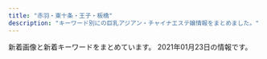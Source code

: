 ```yaml
---
title: "赤羽・東十条・王子・板橋"
description: "キーワード別にの巨乳アジアン・チャイナエステ嬢情報をまとめました。"
---
```


新着画像と新着キーワードをまとめています。
2021年01月23日の情報です。

<DmmAffiliateIns />
<KeywordTable
  shops={
    [
    {
        "img_links": [
            "http://www.goodtime.iesjp.com/images/m-top-right01.jpg",
            "http://www.goodtime.iesjp.com/images/top-left01.jpg",
            "http://www.goodtime.iesjp.com/images/m-top-right04.jpg",
            "http://www.goodtime.iesjp.com/files/003.jpg",
            "http://www.goodtime.iesjp.com/images/m-top-right02.jpg",
            "http://www.goodtime.iesjp.com/images/m-top-right03.jpg",
            "http://www.goodtime.iesjp.com/images/m-right.jpg",
            "http://www.goodtime.iesjp.com/images/call.png",
            "http://www.goodtime.iesjp.com/files/002.jpg",
            "http://www.goodtime.iesjp.com/images/m-yejiao.jpg",
            "http://www.goodtime.iesjp.com/images/m-top02.jpg",
            "http://www.goodtime.iesjp.com/images/m-head.jpg",
            "http://www.goodtime.iesjp.com/images/m-left.jpg",
            "http://www.goodtime.iesjp.com/photo_news/upimg/39901600bd6533312b_0.jpg",
            "http://www.goodtime.iesjp.com/images/m-top03.jpg"
        ],
        "station": "\u8d64\u7fbd\u5ca9\u6df5\u99c52\u756a\u51fa\u53e3",
        "keywords": {
            "D": 4,
            "87": 4
        },
        "name": "GOOD TIME",
        "url": "http://www.goodtime.iesjp.com/"
    },
    {
        "img_links": [
            "http://ka-en.work/img/st4.jpg",
            "http://ka-en.work/img/acc1.jpg",
            "http://ka-en.work/sp/img/st1.jpg",
            "http://ka-en.work/img/st10.jpg",
            "http://ka-en.work/img/s7.jpg",
            "http://ka-en.work/img/fla-2.jpg",
            "http://ka-en.work/sp/img/acc2.jpg",
            "http://ka-en.work/img/s9.jpg",
            "http://ka-en.work/sp/img/tit.jpg",
            "http://ka-en.work/img/botton6.jpg",
            "http://ka-en.work/sp/img/st9.jpg",
            "http://ka-en.work/sp/img/acc5.jpg",
            "http://ka-en.work/img/botton3.jpg",
            "http://ka-en.work/img/acc2.jpg",
            "http://ka-en.work/sp/img/info.jpg",
            "http://ka-en.work/sp/img/st7.jpg",
            "http://ka-en.work/img/botton4.jpg",
            "http://ka-en.work/img/botton.jpg",
            "http://ka-en.work/img/s6.jpg",
            "http://ka-en.work/sp/img/time.jpg",
            "http://ka-en.work/img/acc3.jpg",
            "http://ka-en.work/sp/img/t-t.jpg",
            "http://ka-en.work/img/fla-3.jpg",
            "http://ka-en.work/sp/img/p-6.jpg",
            "http://ka-en.work/sp/img/p-9.jpg",
            "http://ka-en.work/img/st6.jpg",
            "http://ka-en.work/img/st3.jpg",
            "http://ka-en.work/sp/img/st2.jpg",
            "http://ka-en.work/img/s4.jpg",
            "http://ka-en.work/img/st8.jpg",
            "http://ka-en.work/sp/img/t-r.jpg",
            "http://ka-en.work/sp/img/sys.jpg",
            "http://ka-en.work/sp/img/tel.jpg",
            "http://ka-en.work/img/head.jpg",
            "http://ka-en.work/img/st9.jpg",
            "http://ka-en.work/img/st7.jpg",
            "http://ka-en.work/img/kanban.jpg",
            "http://ka-en.work/img/mo.png",
            "http://ka-en.work/sp/img/st6.jpg",
            "http://ka-en.work/sp/img/kanban.jpg",
            "http://ka-en.work/img/st1.jpg",
            "http://ka-en.work/img/fla-1.jpg",
            "http://ka-en.work/sp/img/st4.jpg",
            "http://ka-en.work/img/st2.jpg",
            "http://ka-en.work/sp/img/pic.jpg",
            "http://ka-en.work/sp/img/acc1.jpg",
            "http://ka-en.work/img/botton2.jpg",
            "http://ka-en.work/sp/img/st8.jpg",
            "http://ka-en.work/sp/img/acc4.jpg",
            "http://ka-en.work/img/s2.jpg",
            "http://ka-en.work/sp/img/cam.jpg",
            "http://ka-en.work/sp/img/acc3.jpg",
            "http://ka-en.work/img/acc5.jpg",
            "http://ka-en.work/sp/img/t-o.jpg",
            "http://ka-en.work/sp/img/t-s.jpg",
            "http://ka-en.work/sp/img/st10.jpg",
            "http://ka-en.work/img/foot.jpg",
            "http://ka-en.work/img/botton5.jpg",
            "http://ka-en.work/sp/img/add.jpg",
            "http://ka-en.work/img/s10.jpg",
            "http://ka-en.work/sp/img/botton.jpg",
            "http://ka-en.work/img/s3.jpg",
            "http://ka-en.work/sp/img/p-10.jpg",
            "http://ka-en.work/sp/img/pc.jpg",
            "http://ka-en.work/sp/img/st3.jpg",
            "http://ka-en.work/sp/img/t-a.jpg",
            "http://ka-en.work/img/acc4.jpg"
        ],
        "url": "http://ka-en.work/",
        "station": "JR\u8d64\u7fbd\u99c5\u6771\u53e3",
        "name": "\u83ef\u8276",
        "keywords": {
            "D": 5,
            "C": 17,
            "86": 2,
            "88": 2,
            "E": 3,
            "85": 12,
            "87": 1,
            "84": 1
        }
    },
    {
        "station": "JR\u8d64\u7fbd\u99c5\u6771\u53e3",
        "keywords": {
            "82": 2,
            "84": 2,
            "87": 2,
            "86": 4
        },
        "img_links": [
            "http://angel-aroma.net/img/sta2.jpg",
            "http://angel-aroma.net/img/m2.jpg",
            "http://angel-aroma.net/img/no.png",
            "http://angel-aroma.net/img/top.jpg",
            "http://angel-aroma.net/img/m1.jpg",
            "http://angel-aroma.net/img/m3.jpg",
            "http://angel-aroma.net/img/m4.jpg",
            "http://angel-aroma.net/img/sta6.jpg",
            "http://angel-aroma.net/img/m30.jpg",
            "http://angel-aroma.net/img/m20.jpg",
            "http://angel-aroma.net/img/qr.jpg",
            "http://angel-aroma.net/img/sta3.jpg",
            "http://angel-aroma.net/img/m10.jpg",
            "http://angel-aroma.net/img/sta5.jpg",
            "http://angel-aroma.net/img/m5.jpg",
            "http://angel-aroma.net/img/stafft.jpg",
            "http://angel-aroma.net/img/m6.jpg",
            "http://angel-aroma.net/img/sta1.jpg"
        ],
        "url": "http://angel-aroma.net/",
        "name": "\u30c0\u30fc\u30ea\u30f3"
    },
    {
        "img_links": [
            "http://prince.tyo.cm/images/s_cautions.jpg",
            "http://prince.tyo.cm/images/mobile.jpg",
            "http://prince.tyo.cm/images/room2.jpg",
            "http://prince.tyo.cm/photos/sites/76/2020/10/2020101906110029.jpg",
            "http://prince.tyo.cm/images/s_news.jpg",
            "http://prince.tyo.cm/images/room3.jpg",
            "http://prince.tyo.cm/images/info.jpg",
            "http://prince.tyo.cm/images/s_staff.jpg",
            "http://prince.tyo.cm/photos/sites/76/2020/10/2020101906110117.jpg",
            "http://prince.tyo.cm/photos/sites/76/2020/10/2020101906110056.jpg",
            "http://prince.tyo.cm/photos/sites/76/2021/01/2021010702590356.jpg",
            "http://prince.tyo.cm/images/s_pick.jpg",
            "http://prince.tyo.cm/images/top.jpg",
            "http://prince.tyo.cm/photos/sites/76/2021/01/2021010702590166.jpg",
            "http://prince.tyo.cm/photos/sites/76/2020/10/2020101906110145.jpg",
            "http://prince.tyo.cm/photos/sites/76/2021/01/2021010702590285.jpg",
            "http://prince.tyo.cm/images/room4.jpg",
            "http://prince.tyo.cm/images/s_info.jpg",
            "http://prince.tyo.cm/photos/sites/76/2021/01/2021010702590295.jpg",
            "http://prince.tyo.cm/images/room1.jpg"
        ],
        "name": "\u30d7\u30ea\u30f3\u30b9",
        "station": "JR\u738b\u5b50\u99c5\u5317\u53e3",
        "url": "http://prince.tyo.cm/",
        "keywords": {
            "C": 9,
            "86": 18,
            "D": 63,
            "83": 9,
            "85": 45
        }
    },
    {
        "keywords": {},
        "name": "Kiss you",
        "url": "http://kissyourelax.xyz/",
        "station": "JR\u8d64\u7fbd\u99c5",
        "img_links": [
            "http://kissyourelax.xyz/uploads/190802/1-1ZP20P930U4.jpg",
            "http://kissyourelax.xyz/uploads/200812/1-200Q212540D24.jpg",
            "http://kissyourelax.xyz/uploads/190422/1-1Z422144244F3.jpg",
            "http://kissyourelax.xyz/img/botton.jpg",
            "http://kissyourelax.xyz/uploads/200812/1-200Q2125423452.jpg",
            "http://kissyourelax.xyz/uploads/190426/1-1Z4261G1591I.jpg",
            "http://kissyourelax.xyz/uploads/190802/1-1ZP20P91YN.jpg",
            "http://kissyourelax.xyz/uploads/191213/1-19121315493M58.jpg",
            "http://kissyourelax.xyz/uploads/200929/1-200929125H1111.jpg",
            "http://kissyourelax.xyz/uploads/190422/1-1Z42214343N22.jpg",
            "http://kissyourelax.xyz/uploads/190514/1-1Z5140R044351.jpg",
            "http://kissyourelax.xyz/uploads/191129/1-191129154603T5.jpg",
            "http://kissyourelax.xyz/uploads/190514/1-1Z5140R02A31.jpg",
            "http://kissyourelax.xyz/uploads/190712/1-1ZG2111A3147.jpg",
            "http://kissyourelax.xyz/uploads/190426/1-1Z4261G221600.jpg",
            "http://kissyourelax.xyz/uploads/190625/1-1Z625204313L6.jpg",
            "http://kissyourelax.xyz/uploads/190712/1-1ZG2111F3448.jpg",
            "http://kissyourelax.xyz/uploads/190422/1-1Z422143352a6.jpg",
            "http://kissyourelax.xyz/uploads/190625/1-1Z625203Q3N2.jpg",
            "http://kissyourelax.xyz/uploads/200929/1-200929125F62K.jpg",
            "http://kissyourelax.xyz/uploads/191213/1-1912131550052E.jpg",
            "http://kissyourelax.xyz/img/s0.png",
            "http://kissyourelax.xyz/uploads/190426/1-1Z4261G229208.jpg",
            "http://kissyourelax.xyz/uploads/190920/1-1Z9200Z645220.jpg"
        ]
    },
    {
        "img_links": [
            "http://www.roserelaxation.info/upload/201807/1531197286.jpg",
            "http://www.roserelaxation.info/upload/202007/1594636355.jpg",
            "http://www.roserelaxation.info/upload/202007/thumb_dis/1594636246.jpg",
            "http://www.roserelaxation.info/upload/201808/thumb_dis/1535596152.jpg",
            "http://www.roserelaxation.info/upload/201712/1512155748.jpg",
            "http://www.roserelaxation.info/upload/images/20171214_032900.jpg",
            "http://www.roserelaxation.info/upload/202007/thumb/1594636355.jpg",
            "http://www.roserelaxation.info/upload/202008/1598846272.jpg",
            "http://www.roserelaxation.info/upload/202007/thumb_dis/1594636355.jpg",
            "http://www.roserelaxation.info/upload/images/20171206_132851.jpg",
            "http://www.roserelaxation.info/upload/201708/thumb_dis/1502280972.jpg",
            "http://www.roserelaxation.info/upload/images/20171206_133002.jpg",
            "http://www.roserelaxation.info/upload/202007/thumb/1594636684.jpg",
            "http://www.roserelaxation.info/upload/201807/1531195952.jpg",
            "http://www.roserelaxation.info/upload/202007/thumb_dis/1594636322.jpg",
            "http://www.roserelaxation.info/upload/201708/1502280972.jpg",
            "http://www.roserelaxation.info/upload/201807/thumb_dis/1531197286.jpg",
            "http://www.roserelaxation.info/upload/201807/1531195547.jpg",
            "http://www.roserelaxation.info/upload/202007/1594636684.jpg",
            "http://www.roserelaxation.info/upload/201801/thumb/1517150493.jpg",
            "http://www.roserelaxation.info/upload/201807/thumb_dis/1531195547.jpg",
            "http://www.roserelaxation.info/upload/images/20171206_132823.jpg",
            "http://www.roserelaxation.info/upload/201712/thumb/1512155748.jpg",
            "http://www.roserelaxation.info/upload/images/20170613_104732.jpg",
            "http://www.roserelaxation.info/upload/202007/thumb_dis/1594636684.jpg",
            "http://www.roserelaxation.info/upload/201807/thumb_dis/1531195952.jpg",
            "http://www.roserelaxation.info/upload/201807/thumb/1531195547.jpg",
            "http://www.roserelaxation.info/upload/202007/thumb/1594636246.jpg",
            "http://www.roserelaxation.info/upload/images/20170706_091357.jpg",
            "http://www.roserelaxation.info/upload/images/20171206_132919.jpg",
            "http://www.roserelaxation.info/upload/201801/thumb_dis/1517150493.jpg",
            "http://www.roserelaxation.info/upload/201707/1499300573.jpg",
            "http://www.roserelaxation.info/upload/images/20170525_102731.jpg",
            "http://www.roserelaxation.info/upload/201712/thumb_dis/1512155748.jpg",
            "http://www.roserelaxation.info/upload/201807/thumb/1531195952.jpg",
            "http://www.roserelaxation.info/upload/201801/1517150493.jpg",
            "http://www.roserelaxation.info/upload/202007/1594636246.jpg"
        ],
        "station": "JR\u8d64\u7fbd\u99c5\u5357\u53e3",
        "name": "Only one \uff5e\u30aa\u30f3\u30ea\u30fc\u30ef\u30f3\uff5e",
        "keywords": {},
        "url": "http://www.roserelaxation.info/"
    },
    {
        "station": "JR\u738b\u5b50\u99c5\u5317\u53e3",
        "keywords": {
            "\u30bb\u30af\u30b7\u30fc": 5
        },
        "name": "\u685c\u306e\u604b",
        "url": "http://www.crossu.xyz/",
        "img_links": [
            "http://www.crossu.xyz/uploads/180621/1-1P621101232H4.jpg",
            "http://www.crossu.xyz/templets/default/picture/news.jpg",
            "http://www.crossu.xyz/uploads/191119/1-19111915043V27.jpg",
            "http://www.crossu.xyz/uploads/190924/1-1Z9241056212J.jpg",
            "http://www.crossu.xyz/templets/default/picture/staff_t.jpg",
            "http://www.crossu.xyz/uploads/181211/1-1Q2111433162D.jpg",
            "http://www.crossu.xyz/templets/default/picture/rec1.png",
            "http://www.crossu.xyz/uploads/allimg/180620/1-1P6201013133b.jpg",
            "http://www.crossu.xyz/uploads/180620/1-1P62010193X63.jpg",
            "http://www.crossu.xyz/uploads/191129/1-19112914393CK.jpg",
            "http://www.crossu.xyz/templets/default/picture/interior_t.jpg",
            "http://www.crossu.xyz/uploads/180620/1-1P62010154K00.png",
            "http://www.crossu.xyz/uploads/200528/1-20052Q52142229.jpg",
            "http://www.crossu.xyz/templets/default/picture/head.jpg"
        ]
    },
    {
        "url": "http://tenpo5.iest.info/",
        "img_links": [
            "http://tenpo5.iest.info/images/acc4.jpg",
            "http://tenpo5.iest.info/photos/sites/28/2020/09/2020092801272363.jpg",
            "http://tenpo5.iest.info/images/acc2.jpg",
            "http://tenpo5.iest.info/photos/sites/28/2020/08/2020082006010721.jpg",
            "http://tenpo5.iest.info/images/info2.jpg",
            "http://tenpo5.iest.info/photos/sites/28/2020/08/2020082006024737.jpg",
            "http://tenpo5.iest.info/images/acc5.jpg",
            "http://tenpo5.iest.info/images/s3.jpg",
            "http://tenpo5.iest.info/images/top.jpg",
            "http://tenpo5.iest.info/images/acc3.jpg",
            "http://tenpo5.iest.info/images/acc1.jpg",
            "http://tenpo5.iest.info/images/mobile.jpg",
            "http://tenpo5.iest.info/images/room3.jpg",
            "http://tenpo5.iest.info/images/room4.jpg",
            "http://tenpo5.iest.info/images/room1.jpg",
            "http://tenpo5.iest.info/images/info.jpg",
            "http://tenpo5.iest.info/photos/sites/28/2020/08/2020082006012320.jpg",
            "http://tenpo5.iest.info/images/room2.jpg",
            "http://tenpo5.iest.info/images/room7.jpg",
            "http://tenpo5.iest.info/photos/sites/28/2020/10/2020101301474624.jpg",
            "http://tenpo5.iest.info/images/room6.jpg",
            "http://tenpo5.iest.info/photos/sites/28/2020/08/2020082006021860.jpg",
            "http://tenpo5.iest.info/images/s1.jpg",
            "http://tenpo5.iest.info/images/acc6.jpg",
            "http://tenpo5.iest.info/images/s_news.jpg"
        ],
        "station": "JR\u738b\u5b50\u99c5\u5317\u53e3",
        "name": "\u3084\u3059\u3089\u304e",
        "keywords": {
            "E": 7,
            "87": 14,
            "85": 7,
            "83": 7,
            "D": 35,
            "86": 14
        }
    },
    {
        "url": "http://hatsukoi.ests.jp/",
        "station": "JR\u738b\u5b50\u99c5\u4e2d\u592e\u53e3",
        "img_links": [
            "http://hatsukoi.ests.jp/images/a1.jpg",
            "http://hatsukoi.ests.jp/photos/sites/14/2020/06/2020060307124296.jpg",
            "http://hatsukoi.ests.jp/images/room2.jpg",
            "http://hatsukoi.ests.jp/photos/sites/14/2020/06/2020060307150117.jpg",
            "http://hatsukoi.ests.jp/images/s_staff.png",
            "http://hatsukoi.ests.jp/images/room5.jpg",
            "http://hatsukoi.ests.jp/photos/sites/14/2020/06/2020060307182168.jpg",
            "http://hatsukoi.ests.jp/images/a3.jpg",
            "http://hatsukoi.ests.jp/images/mobile.jpg",
            "http://hatsukoi.ests.jp/images/room4.jpg",
            "http://hatsukoi.ests.jp/photos/sites/14/2020/06/2020060307155229.jpg",
            "http://hatsukoi.ests.jp/images/a2.jpg",
            "http://hatsukoi.ests.jp/photos/sites/14/2020/06/2020060307173696.jpg",
            "http://hatsukoi.ests.jp/images/end.png",
            "http://hatsukoi.ests.jp/photos/sites/14/2020/06/2020060307090565.jpg",
            "http://hatsukoi.ests.jp/photos/sites/14/2020/06/2020060307190715.jpg",
            "http://hatsukoi.ests.jp/photos/sites/14/2020/06/2020060307164866.jpg",
            "http://hatsukoi.ests.jp/images/top.png",
            "http://hatsukoi.ests.jp/photos/sites/14/2020/06/2020060307094856.jpg",
            "http://hatsukoi.ests.jp/images/news.png",
            "http://hatsukoi.ests.jp/images/s_link.png",
            "http://hatsukoi.ests.jp/images/room1.jpg",
            "http://hatsukoi.ests.jp/images/room3.jpg",
            "http://hatsukoi.ests.jp/images/nei_bj1.png"
        ],
        "keywords": {
            "D": 7,
            "87": 5,
            "86": 2,
            "85": 2,
            "E": 2
        },
        "name": "\u521d\u604b"
    },
    {
        "img_links": [
            "http://www.e-baby.work/img/all/loader.png",
            "http://www.e-baby.work/staff/karenc.jpg",
            "http://www.e-baby.work/staff/maya1.jpg",
            "http://www.e-baby.work/img/all/icon2.png",
            "http://www.e-baby.work/staff/rina1.jpg",
            "http://www.e-baby.work/staff/haru1.jpg",
            "http://www.e-baby.work/staff/yuka1.jpg",
            "http://www.e-baby.work/staff/karen1.jpg"
        ],
        "station": "JR\u8d64\u7fbd\u99c5\u6771\u53e3",
        "name": "\u30a2\u30a4\u30ea\u30b9",
        "url": "http://www.e-baby.work/",
        "keywords": {
            "D": 2,
            "89": 1,
            "E": 2,
            "86": 1,
            "84": 1,
            "C": 1,
            "85": 1,
            "87": 1
        }
    },
    {
        "img_links": [
            "http://www.darling.esjp.info/files/003.jpg",
            "http://www.darling.esjp.info/img/stb.jpg",
            "http://www.darling.esjp.info/img/top01.png",
            "http://www.darling.esjp.info/img/nav-004.png",
            "http://www.darling.esjp.info/img/nav-001.png",
            "http://www.darling.esjp.info/img/tel.png",
            "http://www.darling.esjp.info/files/001.jpg",
            "http://www.darling.esjp.info/files/007.jpg",
            "http://www.darling.esjp.info/img/nav-005.png",
            "http://www.darling.esjp.info/files/008.jpg",
            "http://www.darling.esjp.info/img/nav-006.png",
            "http://www.darling.esjp.info/img/stt.jpg",
            "http://www.darling.esjp.info/files/002.jpg",
            "http://www.darling.esjp.info/img/nav-002.png",
            "http://www.darling.esjp.info/img/nav-003.png"
        ],
        "keywords": {
            "D": 5,
            "87": 4,
            "86": 1
        },
        "name": "Darling \uff5e\u30c0\u30fc\u30ea\u30f3\uff5e",
        "url": "http://www.darling.esjp.info/",
        "station": "JR\u8d64\u7fbd\u99c5\u5357\u53e3"
    },
    {
        "station": "\u84ee\u6839\u99c5\u6771\u53e3",
        "url": "http://www.iyashinotabi.xyz/",
        "keywords": {},
        "img_links": [
            "http://www.iyashinotabi.xyz/images/staff/yumi.jpg",
            "http://www.iyashinotabi.xyz/images/index-ie_20.jpg",
            "http://www.iyashinotabi.xyz/images/top/t5.jpg",
            "http://www.iyashinotabi.xyz/images/staff/aya.jpg",
            "http://www.iyashinotabi.xyz/images/index-ie_10.jpg",
            "http://www.iyashinotabi.xyz/images/images/sys_05.jpg",
            "http://www.iyashinotabi.xyz/images/images/index-ie_11_04.jpg",
            "http://www.iyashinotabi.xyz/images/top/t1.jpg",
            "http://www.iyashinotabi.xyz/images/images/index-ie_11_01.jpg",
            "http://www.iyashinotabi.xyz/images/top/t6.jpg",
            "http://www.iyashinotabi.xyz/images/shop/03.jpg",
            "http://www.iyashinotabi.xyz/images/images/sys_06.jpg",
            "http://www.iyashinotabi.xyz/images/index-ie_18.jpg",
            "http://www.iyashinotabi.xyz/images/nav/nav-sys.jpg",
            "http://www.iyashinotabi.xyz/images/nav/nav-staff.jpg",
            "http://www.iyashinotabi.xyz/images/staff/mika.jpg",
            "http://www.iyashinotabi.xyz/images/shop/02.jpg",
            "http://www.iyashinotabi.xyz/images/index-ie_23.jpg",
            "http://www.iyashinotabi.xyz/images/nav/nav-job.jpg",
            "http://www.iyashinotabi.xyz/images/shop/01.jpg",
            "http://www.iyashinotabi.xyz/images/index-ie_22.jpg",
            "http://www.iyashinotabi.xyz/images/index-ie_04.jpg"
        ],
        "name": "\u6771\u6d0b\u30de\u30c3\u30b5\u30fc\u30b8\u96c5"
    },
    {
        "name": "Flower",
        "keywords": {},
        "img_links": [
            "http://flower.este88.com/images/dot.png",
            "http://flower.este88.com/images/m01.jpg",
            "http://flower.este88.com/images/m02.jpg",
            "http://flower.este88.com/i/images/access3.jpg",
            "http://flower.este88.com/gals/riri1.jpg",
            "http://flower.este88.com/images/m05.jpg",
            "http://flower.este88.com/images/img1.jpg",
            "http://flower.este88.com/i/images/access2.jpg",
            "http://flower.este88.com/i/images/access1.jpg",
            "http://flower.este88.com/images/m04.jpg",
            "http://flower.este88.com/i/images/access6.jpg",
            "http://flower.este88.com/i/images/access5.jpg",
            "http://flower.este88.com/i/images/access7.jpg",
            "http://flower.este88.com/images/m03.jpg",
            "http://flower.este88.com/i/images/access4.jpg",
            "http://flower.este88.com/gals/erika1.jpg",
            "http://flower.este88.com/images/kp01.jpg",
            "http://flower.este88.com/gals/yuuna1.jpg",
            "http://flower.este88.com/gals/moe1.jpg",
            "http://flower.este88.com/gals/haruka1.jpg",
            "http://flower.este88.com/gals/emi1.jpg"
        ],
        "url": "http://flower.este88.com/",
        "station": "JR\u8d64\u7fbd\u99c5\u5357\u53e3"
    },
    {
        "keywords": {
            "86": 8,
            "87": 6,
            "85": 2,
            "E": 6,
            "D": 10,
            "C": 15
        },
        "url": "http://www.cocosia.work/",
        "station": "JR\u8d64\u7fbd\u99c5\u897f\u53e3",
        "name": "Cocosia \uff5e\u30b3\u30b3\u30b7\u30a2\uff5e",
        "img_links": [
            "http://www.cocosia.work/img/i_tel.png",
            "http://www.cocosia.work/staff/riya.jpg",
            "http://www.cocosia.work/staff/yuyu.jpg",
            "http://www.cocosia.work/img/bn_howto.jpg",
            "http://www.cocosia.work/img/bn_contact.jpg",
            "http://www.cocosia.work/staff/rea.jpg",
            "http://www.cocosia.work/staff/mao.jpg",
            "http://www.cocosia.work/staff/yuyu1.jpg",
            "http://www.cocosia.work/staff/hina1.jpg",
            "http://www.cocosia.work/img/int1_sp.jpg",
            "http://www.cocosia.work/img/header_info.png",
            "http://www.cocosia.work/img/int3_sp.jpg",
            "http://www.cocosia.work/img/int2_sp.jpg",
            "http://www.cocosia.work/staff/mika1.jpg",
            "http://www.cocosia.work/img/bn_howto_sp.jpg",
            "http://www.cocosia.work/staff/riya1.jpg",
            "http://www.cocosia.work/staff/hina.jpg",
            "http://www.cocosia.work/staff/rea1.jpg",
            "http://www.cocosia.work/img/concept_sp.jpg",
            "http://www.cocosia.work/img/bn_contact_sp.jpg",
            "http://www.cocosia.work/img/concept.jpg",
            "http://www.cocosia.work/img/int3.jpg",
            "http://www.cocosia.work/staff/mika.jpg",
            "http://www.cocosia.work/img/int2.jpg",
            "http://www.cocosia.work/img/int1.jpg",
            "http://www.cocosia.work/staff/mao1.jpg"
        ]
    },
    {
        "station": "JR\u738b\u5b50\u99c5\u5317\u53e3",
        "keywords": {
            "C": 15
        },
        "img_links": [
            "http://oji.pink/images/g2.jpg",
            "http://oji.pink/images/zi_staff.png",
            "http://oji.pink/images/r1.jpg",
            "http://oji.pink/images/mobile.jpg",
            "http://oji.pink/images/g5.jpg",
            "http://oji.pink/images/yuki.jpg",
            "http://oji.pink/images/g7.jpg",
            "http://oji.pink/images/r3.jpg",
            "http://oji.pink/images/g0.jpg",
            "http://oji.pink/images/3.png",
            "http://oji.pink/images/new1.jpg",
            "http://oji.pink/images/top.jpg",
            "http://oji.pink/images/r4.jpg",
            "http://oji.pink/images/1.png",
            "http://oji.pink/images/zi_link.png",
            "http://oji.pink/images/r2.jpg",
            "http://oji.pink/images/g1.jpg",
            "http://oji.pink/images/aki.jpg"
        ],
        "name": "\u7f8e\u5065",
        "url": "http://oji.pink/"
    },
    {
        "url": "https://higashijujo-mensesthe.com/",
        "keywords": {},
        "station": "JR\u6771\u5341\u6761\u99c5\u5317\u53e3",
        "img_links": [
            "https://higashijujo-mensesthe.com/menu/home.png",
            "https://higashijujo-mensesthe.com/staff/runa-l1.jpg",
            "https://higashijujo-mensesthe.com/menu/info.png",
            "https://higashijujo-mensesthe.com/icon/line.png",
            "https://higashijujo-mensesthe.com/icon/twitter.png",
            "https://higashijujo-mensesthe.com/room/room-l3.jpg",
            "https://higashijujo-mensesthe.com/images/camp.jpg",
            "https://higashijujo-mensesthe.com/staff/kimi-s1.jpg",
            "https://higashijujo-mensesthe.com/menu/friend.png",
            "https://higashijujo-mensesthe.com/button/staff.png",
            "https://higashijujo-mensesthe.com/room/esthe1.jpg",
            "https://higashijujo-mensesthe.com/images/footer-l.png",
            "https://higashijujo-mensesthe.com/staff/runa-s1.jpg",
            "https://higashijujo-mensesthe.com/2019/08/23/satomi-s1.jpg",
            "https://higashijujo-mensesthe.com/icon/yelp.png",
            "https://higashijujo-mensesthe.com/staff/satomi-l1.jpg",
            "https://higashijujo-mensesthe.com/room/room-l4.jpg",
            "https://higashijujo-mensesthe.com/staff/kimi-l2.jpg",
            "https://higashijujo-mensesthe.com/images/flower.png",
            "https://higashijujo-mensesthe.com/staff/lime-l1.jpg",
            "https://higashijujo-mensesthe.com/staff/satomi-s1.jpg",
            "https://higashijujo-mensesthe.com/images/qrcode.png",
            "https://higashijujo-mensesthe.com/2019/08/22/runa-s1.jpg",
            "https://higashijujo-mensesthe.com/room/room-l2.jpg",
            "https://higashijujo-mensesthe.com/staff/rika-s1.jpg",
            "https://higashijujo-mensesthe.com/images/clear.png",
            "https://higashijujo-mensesthe.com/menu/gallery.png",
            "https://higashijujo-mensesthe.com/2020/02/29/lime-s1.jpg",
            "https://higashijujo-mensesthe.com/images/main1.jpg",
            "https://higashijujo-mensesthe.com/staff/kimi-s2.jpg",
            "https://higashijujo-mensesthe.com/2019/10/21/rika-s1.jpg",
            "https://higashijujo-mensesthe.com/2019/08/10/kimi-s1.jpg",
            "https://higashijujo-mensesthe.com/button/blog.png",
            "https://higashijujo-mensesthe.com/room/esthe2.jpg",
            "https://higashijujo-mensesthe.com/images/header3.png",
            "https://higashijujo-mensesthe.com/staff/kimi-l1.jpg",
            "https://higashijujo-mensesthe.com/button/home.png",
            "https://higashijujo-mensesthe.com/room/room-l1.jpg",
            "https://higashijujo-mensesthe.com/staff/rika-l1.jpg",
            "https://higashijujo-mensesthe.com/images/main-sp.jpg",
            "https://higashijujo-mensesthe.com/icon/facebook.png",
            "https://higashijujo-mensesthe.com/room/esthe3.jpg",
            "https://higashijujo-mensesthe.com/menu/blog.png",
            "https://higashijujo-mensesthe.com/staff/lime-s1.jpg",
            "https://higashijujo-mensesthe.com/images/footer-r.png"
        ],
        "name": "Love Sea"
    },
    {
        "name": "Last Paradise \uff5e\u30e9\u30b9\u30c8\u30d1\u30e9\u30c0\u30a4\u30b9\uff5e",
        "station": "JR\u8d64\u7fbd\u99c5\u5357\u53e3",
        "url": "http://lastpara.net/",
        "img_links": [
            "http://lastpara.net/image/cast/cast_265_1_l.jpg",
            "http://lastpara.net/image/cast/cast_287_1_l.jpg",
            "http://lastpara.net/image/cast/cast_265_1_s.jpg",
            "http://lastpara.net/image/cast/cast_262_1_l.jpg",
            "http://lastpara.net/image/cast/cast_256_1_l.jpg",
            "http://lastpara.net/image/cast/cast_263_1_l.jpg",
            "http://lastpara.net/image/cast/cast_259_1_s.jpg",
            "http://lastpara.net/image/cast/cast_287_1_s.jpg",
            "http://lastpara.net/image/cast/cast_286_1_l.jpg",
            "http://lastpara.net/image/cast/cast_286_1_s.jpg",
            "http://lastpara.net/img/news-ttl.jpg",
            "http://lastpara.net/image/cast/cast_255_1_l.jpg",
            "http://lastpara.net/image/cast/cast_261_1_l.jpg",
            "http://lastpara.net/img/recuit.png",
            "http://lastpara.net/image/cast/cast_256_1_s.jpg",
            "http://lastpara.net/image/cast/cast_263_1_s.jpg",
            "http://lastpara.net/image/cast/cast_259_1_l.jpg",
            "http://lastpara.net/img/event/camp_top_02.jpg"
        ],
        "keywords": {
            "85": 9,
            "86": 4,
            "84": 4,
            "90": 2
        }
    },
    {
        "img_links": [
            "https://yumego.tyo.cm/images/maining.jpg",
            "https://yumego.tyo.cm/images/tit_twitter.png",
            "https://yumego.tyo.cm/images/tit_new.png",
            "https://yumego.tyo.cm/photos/sites/83/2020/12/2020120108205259.jpg",
            "https://yumego.tyo.cm/images/room2.jpg",
            "https://yumego.tyo.cm/images/room4.jpg",
            "https://yumego.tyo.cm/images/sp_tit_staff01.png",
            "https://yumego.tyo.cm/images/img_tel.png",
            "https://yumego.tyo.cm/images/sp_tit_twitter.png",
            "https://yumego.tyo.cm/photos/sites/83/2020/12/2020120108205393.jpg",
            "https://yumego.tyo.cm/images/room3.jpg",
            "https://yumego.tyo.cm/images/sp_tit_therapist.png",
            "https://yumego.tyo.cm/photos/sites/83/2020/12/2020120108205582.jpg",
            "https://yumego.tyo.cm/photos/sites/83/2020/12/2020120610415359.jpg",
            "https://yumego.tyo.cm/photos/sites/83/2020/12/2020120802122165.jpg",
            "https://yumego.tyo.cm/images/sp_top.jpg",
            "https://yumego.tyo.cm/images/tit_therapist.png",
            "https://yumego.tyo.cm/photos/sites/83/2020/12/2020120610415197.jpg",
            "https://yumego.tyo.cm/images/room1.jpg",
            "https://yumego.tyo.cm/images/sp_tit_staff02.png",
            "https://yumego.tyo.cm/photos/sites/83/2020/12/2020120802122351.jpg",
            "https://yumego.tyo.cm/images/tit_staff01.png",
            "https://yumego.tyo.cm/images/sp_tit_new.png",
            "https://yumego.tyo.cm/photos/sites/83/2020/12/2020120610415227.jpg",
            "https://yumego.tyo.cm/images/top.jpg",
            "https://yumego.tyo.cm/images/tit_staff02.png",
            "https://yumego.tyo.cm/photos/sites/83/2020/12/2020120610415351.jpg"
        ],
        "url": "https://yumego.tyo.cm/",
        "name": "\u5922\u3054",
        "keywords": {
            "D": 36,
            "86": 18,
            "88": 12,
            "85": 6
        },
        "station": "JR\u5341\u6761\u99c5\u5357\u53e3"
    },
    {
        "url": "http://esthe-japan.work/flower/",
        "img_links": [
            "http://esthe-japan.work/flower/upload/202004/1588153474.png"
        ],
        "name": "FLOWER",
        "keywords": {
            "98": 1,
            "89": 3,
            "88": 3,
            "\u30bb\u30af\u30b7\u30fc": 6,
            "87": 3
        },
        "station": "JR\u8d64\u7fbd\u99c5\u5357\u6539\u672d\u53e3(\u6771)"
    },
    {
        "station": "JR\u6771\u5341\u6761\u99c5\u5317\u53e3",
        "url": "http://shanshan-esthe.com/",
        "name": "\u9999\u9999",
        "img_links": [
            "http://shanshan-esthe.com/img/st16.jpg",
            "http://shanshan-esthe.com/img/st14.jpg",
            "http://shanshan-esthe.com/img/sta0.jpg",
            "http://shanshan-esthe.com/img/no.png",
            "http://shanshan-esthe.com/img/sta14.jpg"
        ],
        "keywords": {
            "D": 2,
            "86": 2
        }
    }
]
}
/>
<DmmAffiliateScript />
